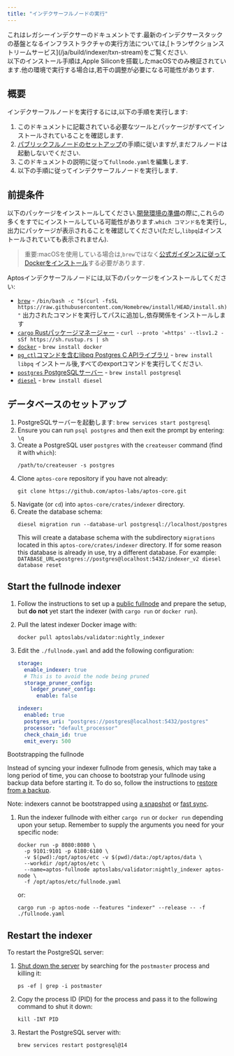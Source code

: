 ```yaml
---
title: "インデクサーフルノードの実行"
---
```







<Aside type="caution">
  これはレガシーインデクサーのドキュメントです.最新のインデクサースタックの基盤となるインフラストラクチャの実行方法については,[トランザクションストリームサービス](/ja/build/indexer/txn-stream)をご覧ください.
</Aside>

<Aside type="caution">
  以下のインストール手順は,Apple Siliconを搭載したmacOSでのみ検証されています.他の環境で実行する場合は,若干の調整が必要になる可能性があります.
</Aside>

## 概要

インデクサーフルノードを実行するには,以下の手順を実行します:

1. このドキュメントに記載されている必要なツールとパッケージがすべてインストールされていることを確認します.
2. [パブリックフルノードのセットアップ](/ja/network/nodes/full-node/verify-pfn)の手順に従いますが,まだフルノードは起動しないでください.
3. このドキュメントの説明に従って`fullnode.yaml`を編集します.
4. 以下の手順に従ってインデクサーフルノードを実行します.

## 前提条件

以下のパッケージをインストールしてください.[開発環境の準備](/ja/network/nodes/building-from-source)の際に,これらの多くをすでにインストールしている可能性があります.`which コマンド名`を実行し,出力にパッケージが表示されることを確認してください(ただし,`libpq`はインストールされていても表示されません).

> 重要:macOSを使用している場合は,`brew`ではなく[公式ガイダンスに従ってDockerをインストール](https://docs.docker.com/desktop/install/mac-install/)する必要があります.

Aptosインデクサーフルノードには,以下のパッケージをインストールしてください:

- [`brew`](https://brew.sh/) - `/bin/bash -c "$(curl -fsSL https://raw.githubusercontent.com/Homebrew/install/HEAD/install.sh)"` 出力されたコマンドを実行してパスに追加し,依存関係をインストールします
- [`cargo` Rustパッケージマネージャー](https://www.rust-lang.org/tools/install) - `curl --proto '=https' --tlsv1.2 -sSf https://sh.rustup.rs | sh`
- [`docker`](https://docs.docker.com/get-docker/) - `brew install docker`
- [`pg_ctl`コマンドを含むlibpq Postgres C APIライブラリ](https://formulae.brew.sh/formula/libpq) - `brew install libpq`
  インストール後,すべてのexportコマンドを実行してください.
- [`postgres` PostgreSQLサーバー](https://www.postgresql.org/) - `brew install postgresql`
- [`diesel`](https://diesel.rs/) - `brew install diesel`

## データベースのセットアップ

1. PostgreSQLサーバーを起動します:
   `brew services start postgresql`
2. Ensure you can run `psql postgres` and then exit the prompt by entering: `\q`
3. Create a PostgreSQL user `postgres` with the `createuser` command (find it with `which`):
   ```shellscript filename="Terminal"
   /path/to/createuser -s postgres
   ```
4. Clone `aptos-core` repository if you have not already:
   ```shellscript filename="Terminal"
   git clone https://github.com/aptos-labs/aptos-core.git
   ```
5. Navigate (or `cd`) into `aptos-core/crates/indexer` directory.
6. Create the database schema:
   ```shellscript filename="Terminal"
   diesel migration run --database-url postgresql://localhost/postgres
   ```
   This will create a database schema with the subdirectory `migrations` located in this `aptos-core/crates/indexer` directory. If for some reason this database is already in use, try a different database. For example: `DATABASE_URL=postgres://postgres@localhost:5432/indexer_v2 diesel database reset`

## Start the fullnode indexer

1. Follow the instructions to set up a [public fullnode](/ja/network/nodes/full-node/verify-pfn) and prepare the setup, but **do not** yet start the indexer (with `cargo run` or `docker run`).
2. Pull the latest indexer Docker image with:
   ```shellscript filename="Terminal"
   docker pull aptoslabs/validator:nightly_indexer
   ```
3. Edit the `./fullnode.yaml` and add the following configuration:

   ```yaml filename="fullnode.yaml"
   storage:
     enable_indexer: true
     # This is to avoid the node being pruned
     storage_pruner_config:
       ledger_pruner_config:
         enable: false

   indexer:
     enabled: true
     postgres_uri: "postgres://postgres@localhost:5432/postgres"
     processor: "default_processor"
     check_chain_id: true
     emit_every: 500
   ```

<Aside type="note">
  Bootstrapping the fullnode

  Instead of syncing your indexer fullnode from genesis, which may take a long period of time, you can choose to bootstrap your fullnode using backup data before starting it. To do so, follow the instructions to [restore from a backup](/ja/network/nodes/bootstrap-fullnode/aptos-db-restore).

  Note: indexers cannot be bootstrapped using [a snapshot](/ja/network/nodes/bootstrap-fullnode) or [fast sync](/ja/network/nodes/configure/state-sync.mdx#fast-syncing).
</Aside>

1. Run the indexer fullnode with either `cargo run` or `docker run` depending upon your setup. Remember to supply the arguments you need for your specific node:
   ```shellscript filename="Terminal"
   docker run -p 8080:8080 \
     -p 9101:9101 -p 6180:6180 \
     -v $(pwd):/opt/aptos/etc -v $(pwd)/data:/opt/aptos/data \
     --workdir /opt/aptos/etc \
     --name=aptos-fullnode aptoslabs/validator:nightly_indexer aptos-node \
     -f /opt/aptos/etc/fullnode.yaml
   ```
   or:
   ```shellscript filename="Terminal"
   cargo run -p aptos-node --features "indexer" --release -- -f ./fullnode.yaml
   ```

## Restart the indexer

To restart the PostgreSQL server:

1. [Shut down the server](https://www.postgresql.org/docs/8.1/postmaster-shutdown.html) by searching for the `postmaster` process and killing it:

   ```shellscript filename="Terminal"
   ps -ef | grep -i postmaster
   ```

2. Copy the process ID (PID) for the process and pass it to the following command to shut it down:

   ```shellscript filename="Terminal"
   kill -INT PID
   ```

3. Restart the PostgreSQL server with:
   ```shellscript filename="Terminal"
   brew services restart postgresql@14
   ```
